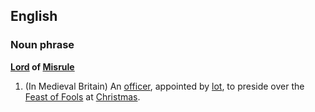 ==English==
===Noun phrase===
'''[[Lord]] of [[Misrule]]'''
{{wikipedia}}
# (In Medieval Britain) An [[officer]], appointed by [[lot]], to preside over the [[Feast of Fools]] at [[Christmas]].